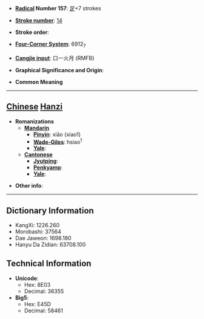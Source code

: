 * '''[[Wiktionary:Chinese radical index| Radical]] Number 157''': [[Wiktionary:Chinese radical index 足|足]]+7 strokes

* '''[[Wiktionary:Chinese total strokes index|Stroke number]]''': [[Wiktionary:Chinese total strokes index 14|14]]

* '''Stroke order''': 

* '''[[Wiktionary:Chinese four corner index|Four-Corner System]]''': 6912<sub>7</sub>

* '''[[Wiktionary:Chinese Cangjie index|Cangjie input]]''': 口一火月 (RMFB)

* '''Graphical Significance and Origin''': 

* '''Common Meaning'''

----

== [[Chinese]] [[Hanzi]] ==

* '''Romanizations'''
** '''[[Mandarin]]'''
*** '''[[Pinyin]]''': xiāo (xiao1)
*** '''[[Wade-Giles]]''': hsiao<sup>1</sup>
*** '''[[Yale]]''': 
** '''[[Cantonese]]'''
*** '''[[Jyutping]]''':
*** '''[[Penkyamp]]''': 
*** '''[[Yale]]''': 

* '''Other info''': 

----

== Dictionary Information ==

* KangXi: 1226.260
* Morobashi: 37564
* Dae Jaweon: 1698.180
* Hanyu Da Zidian: 63708.100

== Technical Information ==

* '''Unicode''':
** Hex: 8E03
** Decimal: 36355
* '''Big5''':
** Hex: E45D
** Decimal: 58461
